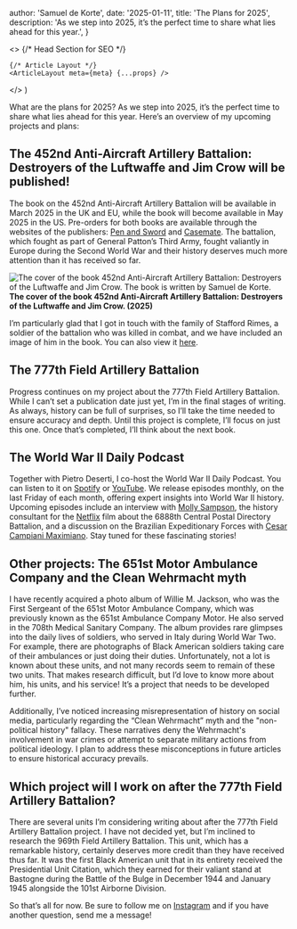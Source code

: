 

  author: 'Samuel de Korte',
  date: '2025-01-11',
  title: 'The Plans for 2025',
  description:
    'As we step into 2025, it’s the perfect time to share what lies ahead for this year.',
}

  <>
    {/* Head Section for SEO */}
    <Head>
      <title>{meta.title}</title>
      <meta name="description" content={meta.description} />
      <link rel="canonical" href="https://www.samueldekorte.com/articles/plans-for-2025" />
    </Head>

    {/* Article Layout */}
    <ArticleLayout meta={meta} {...props} />
  </>
)

What are the plans for 2025? As we step into 2025, it’s the perfect time to share what lies ahead for this year. Here’s an overview of my upcoming projects and plans:

## The 452nd Anti-Aircraft Artillery Battalion: Destroyers of the Luftwaffe and Jim Crow will be published!
The book on the 452nd Anti-Aircraft Artillery Battalion will be available in March 2025 in the UK and EU, while the book will become available in May 2025 in the US. Pre-orders for both books are available through the websites of the publishers: [Pen and Sword](https://www.pen-and-sword.co.uk/The-452nd-Anti-Aircraft-Artillery-Battalion-Hardback/p/52031) and [Casemate](https://www.casematepublishers.com/9781399032100/the-452nd-anti-aircraft-artillery-battalion/). The battalion, which fought as part of General Patton’s Third Army, fought valiantly in Europe during the Second World War and their history deserves much more attention than it has received so far. 
<div className="flex flex-col items-center justify-center text-center">
  <Image
    src={cover452ndaaa}
    alt="The cover of the book 452nd Anti-Aircraft Artillery Battalion: Destroyers of the Luftwaffe and Jim Crow. The book is written by Samuel de Korte."
    sizes="(min-width: 200px)"
    className="rotate-0 rounded-2xl bg-stone-100 object-cover dark:bg-stone-800"
  />
  <figcaption>
    <b>The cover of the book 452nd Anti-Aircraft Artillery Battalion: Destroyers of the Luftwaffe and Jim Crow. (2025)</b>
  </figcaption>
</div>

I’m particularly glad that I got in touch with the family of Stafford Rimes, a soldier of the battalion who was killed in combat, and we have included an image of him in the book. You can also view it [here](/veterans). 

## The 777th Field Artillery Battalion
Progress continues on my project about the 777th Field Artillery Battalion. While I can’t set a publication date just yet, I’m in the final stages of writing. As always, history can be full of surprises, so I’ll take the time needed to ensure accuracy and depth. Until this project is complete, I’ll focus on just this one. Once that’s completed, I’ll think about the next book. 

## The World War II Daily Podcast
Together with Pietro Deserti, I co-host the World War II Daily Podcast. You can listen to it on [Spotify](https://open.spotify.com/show/4DOxOOi0S3cxcMjms6Mq0M) or [YouTube](https://www.youtube.com/@TheWorldWarIIDailyPodcast). We release episodes monthly, on the last Friday of each month, offering expert insights into World War II history. Upcoming episodes include an interview with [Molly Sampson](https://lipstickandwar.com/), the history consultant for the [Netflix](https://www.imdb.com/title/tt24458622/) film about the 6888th Central Postal Directory Battalion, and a discussion on the Brazilian Expeditionary Forces with [Cesar Campiani Maximiano](https://www.amazon.com/Kindle-Store-Cesar-Campiani-Maximiano/s?rh=n%3A133140011%2Cp_27%3ACesar%2BCampiani%2BMaximiano). Stay tuned for these fascinating stories!
 
## Other projects: The 651st Motor Ambulance Company and the Clean Wehrmacht myth
I have recently acquired a photo album of Willie M. Jackson, who was the First Sergeant of the 651st Motor Ambulance Company, which was previously known as the 651st Ambulance Company Motor. He also served in the 708th Medical Sanitary Company. The album provides rare glimpses into the daily lives of soldiers, who served in Italy during World War Two. For example, there are photographs of Black American soldiers taking care of their ambulances or just doing their duties. Unfortunately, not a lot is known about these units, and not many records seem to remain of these two units. That makes research difficult, but I’d love to know more about him, his units, and his service! It’s a project that needs to be developed further. 

Additionally, I’ve noticed increasing misrepresentation of history on social media, particularly regarding the “Clean Wehrmacht” myth and the "non-political history" fallacy. These narratives deny the Wehrmacht's involvement in war crimes or attempt to separate military actions from political ideology. I plan to address these misconceptions in future articles to ensure historical accuracy prevails. 

## Which project will I work on after the 777th Field Artillery Battalion?
There are several units I’m considering writing about after the 777th Field Artillery Battalion project. I have not decided yet, but I’m inclined to research the 969th Field Artillery Battalion. This unit, which has a remarkable history, certainly deserves more credit than they have received thus far. It was the first Black American unit that in its entirety received the Presidential Unit Citation, which they earned for their valiant stand at Bastogne during the Battle of the Bulge in December 1944 and January 1945 alongside the 101st Airborne Division. 

So that’s all for now. Be sure to follow me on [Instagram](https://www.instagram.com/samuel.dekorte/) and if you have another question, send me a message! 


